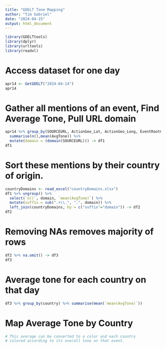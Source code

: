 ```yaml
---
title: "GDELT Tone Mapping"
author: "Tim Gabriel"
date: "2024-04-15"
output: html_document
---
```


```r
library(GDELTtools)
library(dplyr)
library(urltools)
library(readxl)
```

# Access dataset for one day

```r
apr14 <- GetGDELT("2024-04-14")
apr14
```
# Gather all mentions of an event, Find Average Tone, Pull URL domain

```r
apr14 %>% group_by(SOURCEURL, ActionGeo_Lat, ActionGeo_Long, EventRootCode) %>%
  summarise(n(),mean(AvgTone)) %>%
  mutate(domain = (domain(SOURCEURL))) -> df1
df1
```

# Sort these mentions by their country of origin.

```r
countryDomains <- read_excel("countryDomains.xlsx")
df1 %>% ungroup() %>%
  select(`n()`, domain, `mean(AvgTone)`) %>% 
  mutate(suffix = sub(".+\\.", ".", domain)) %>%
  left_join(countryDomains, by = c("suffix"="domain")) -> df2
df2
```

# Removing NAs removes majority of rows

```r
df2 %>% na.omit() -> df3
df3
```

# Average tone for each country on that day

```r
df3 %>% group_by(country) %>% summarise(mean(`mean(AvgTone)`))
```

# Map Average Tone by Country

```r
# This average can be converted to a color and each country
# colored according to its overall tone on that event.
```
